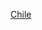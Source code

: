 {{Portal box|智利|足球}}
{{Year by category
| m = 2
| c = 0
| d = 1
| y = 5
| cat     = 智利足球
| sortkey = 足球
| parent  = 智利足球賽季
| subcat  = 2015年智利體育|足球
}}
[[Category:2015年南美洲足球|Chile]]